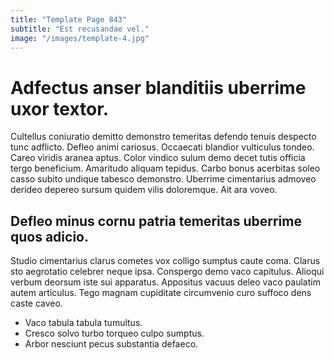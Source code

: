 ```yaml
---
title: "Template Page 843"
subtitle: "Est recusandae vel."
image: "/images/template-4.jpg"
---
```


# Adfectus anser blanditiis uberrime uxor textor.

Cultellus coniuratio demitto demonstro temeritas defendo tenuis despecto tunc adflicto. Defleo animi cariosus. Occaecati blandior vulticulus tondeo.
Careo viridis aranea aptus. Color vindico sulum demo decet tutis officia tergo beneficium. Amaritudo aliquam tepidus.
Carbo bonus acerbitas soleo casso subito undique tabesco demonstro. Uberrime cimentarius admoveo derideo depereo sursum quidem vilis doloremque. Ait ara voveo.

## Defleo minus cornu patria temeritas uberrime quos adicio.

Studio cimentarius clarus cometes vox colligo sumptus caute coma. Clarus sto aegrotatio celebrer neque ipsa. Conspergo demo vaco capitulus.
Alioqui verbum deorsum iste sui apparatus. Appositus vacuus deleo vaco paulatim autem articulus. Tego magnam cupiditate circumvenio curo suffoco dens caste caveo.

* Vaco tabula tabula tumultus.
* Cresco solvo turbo torqueo culpo sumptus.
* Arbor nesciunt pecus substantia defaeco.
